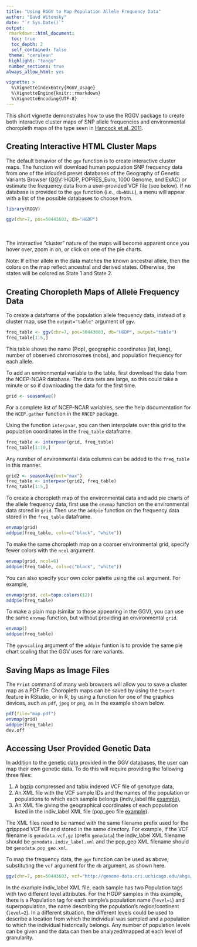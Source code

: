 ```yaml
---
title: "Using RGGV to Map Population Allele Frequency Data"
author: "Davd Witonsky"
date: "`r Sys.Date()`"
output: 
 rmarkdown::html_document:
  toc: true
  toc_depth: 2
  self_contained: false
 theme: "cerulean"
 highlight: "tango"
 number_sections: true
always_allow_html: yes

vignette: >
  %\VignetteIndexEntry{RGGV_Usage}
  %\VignetteEngine{knitr::rmarkdown}
  %\VignetteEncoding{UTF-8}
---
```

This short vignette demonstrates how to use the RGGV package to create both interactive cluster maps of SNP allele frequencies and 
environmental choropleth maps of the type seen in [Hancock et al. 2011](http://journals.plos.org/plosgenetics/article?id=10.1371/journal.pgen.1001375).

## Creating Interactive HTML Cluster Maps

The default behavior of the `ggv` function is to create interactive cluster maps. The function will download human 
population SNP frequency data from one of the inlcuded preset databases of the Geography of Genetic Variants Browser ([GGV](http://popgen.uchicago.edu/ggv/?data=%221000genomes%22&chr=1&pos=222087833): HGDP, POPRES_Euro, 1000 Genome, and ExAC) 
or estimate the frequency data from a user-provided VCF file (see below). If no database is provided to the `ggv` function 
(i.e., `db=NULL`), a menu will appear with a list of the possible databases to choose from.

```r
library(RGGV)

ggv(chr=7, pos=50443603, db="HGDP")

```

<br>
<br>
The interactive "cluster" nature of the maps will become apparent once you hover over, zoom in on, or click on one of the pie charts. 

Note: If either allele in the data matches the known ancestral allele, then the colors on the map reflect ancestral and derived states. Otherwise, the states will be colored as State 1 and State 2.

## Creating Choropleth Maps of Allele Frequency Data

To create a dataframe of the population allele frequency data, instead of a cluster map, use the `output="table"` argument of `ggv`. 

```r
freq_table <- ggv(chr=7, pos=50443603, db="HGDP", output="table")
freq_table[1:5,]
```
This table shows the name (Pop), geographic coordinates (lat, long), number of observed chromosomes (nobs), and population frequency for each allele.


To add an environmental variable to the table, first download the data from the NCEP-NCAR database. The data sets are large, so this could take a minute or so if downloading the data for the first time.
```r
grid <- seasonAve()
```

For a complete list of NCEP-NCAR variables, see the help documentation for the `NCEP.gather` function in the `RNCEP` package.

Using the function `interpvar`, you can then interpolate over this grid to the population coordinates in the `freq_table` dataframe.
```r
freq_table <- interpvar(grid, freq_table)
freq_table[1:10,]
```
Any number of environmental data columns can be added to the `freq_table` in this manner. 

```r
grid2 <- seasonAve(ext="max")
freq_table <- interpvar(grid2, freq_table)
freq_table[1:5,]
```

To create a choropleth map of the environmental data and add pie charts of the allele frequency data, first 
use the `envmap` function on the environmental data stored in `grid`. Then use the `addpie` function on the
frequency data stored in the `freq_table` dataframe.

```r
envmap(grid)
addpie(freq_table, cols=c("black", "white"))
```

To make the same choropleth map on a coarser environmental grid, specify fewer colors with the `ncol` argument.

```r

envmap(grid, ncol=6)
addpie(freq_table, cols=c("black", "white"))
```

You can also specify your own color palette using the `col` argument. For example,
```r
envmap(grid, col=topo.colors(12))
addpie(freq_table)
```

To make a plain map (similar to those appearing in the GGV), you can use the same `envmap` function, but without providing 
an environmental `grid`.

```r
envmap()
addpie(freq_table)
```

The `ggvscaling` argument of the `addpie` funtion is to provide the same pie chart scaling that the GGV uses for rare variants.

## Saving Maps as Image Files

The `Print` command of many web browsers will allow you to save a cluster map as a PDF file. Choropleth maps can be saved 
by using the `Export` feature in RStudio, or in R, by using a function for one of the graphics devices, such as 
`pdf`, `jpeg` or `png`, as in the example shown below.

```r
pdf(file="map.pdf")
envmap(grid)
addpie(freq_table)
dev.off
```


## Accessing User Provided Genetic Data

In addition to the genetic data provided in the GGV databases, the user can map their own genetic data. To do this
will require providing the following three files:

1. A bgzip compressed and tabix indexed VCF file of genotype data,
2. An XML file with the VCF sample IDs and the names of the population or populations 
to which each sample belongs (indiv_label file [example](http://genome-data.cri.uchicago.edu/ahga/allpops_auto_maf0.005geno0.1.indiv_label.xml)),
3. An XML file giving the geographical coordinates of each population listed in the indiv_label XML file (pop_geo file [example](http://genome-data.cri.uchicago.edu/ahga/allpops_auto_maf0.005geno0.1.pop_geo.xml)).

The XML files need to be named with the same filename prefix used for the gzippped
VCF file and stored in the same directory. For example, if the VCF filename is `genodata.vcf.gz` (prefix `genodata`)
the indiv_label XML filename should be `genodata.indiv_label.xml` and the pop_geo XML filename should be `genodata.pop_geo.xml`.

To map the frequency data, the `ggv` function can be used as above, substituting the `vcf` argument for the `db` argument, as shown here.
```r
ggv(chr=7, pos=50443603, vcf="http://genome-data.cri.uchicago.edu/ahga/allpops_auto_maf0.005geno0.1.vcf.gz")
```

In the example indiv_label XML file, each sample has two Population tags with two different level attributes. For the HGDP samples in this example, there is a Population tag for each sample's population name (`level=1`) and superpopulation, the name describing the population's region/continent (`level=2`). In a different situation, the different levels could be used to describe a location from which the individual was sampled and a population to which the individual historically belongs. Any number of population levels can be given and the data can then be analyzed/mapped at each level of granularity.


